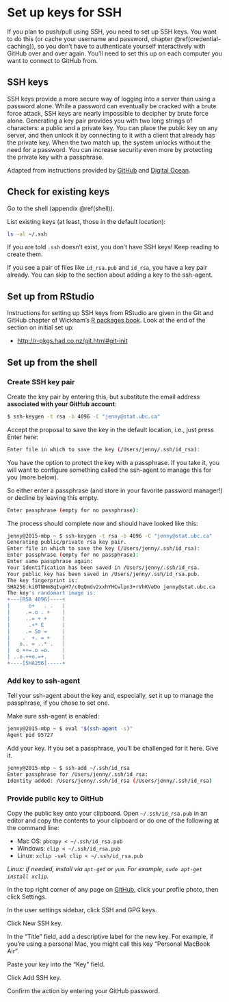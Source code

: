 # Set up keys for SSH {#ssh-keys}

If you plan to push/pull using SSH, you need to set up SSH keys. You want to do this (or cache your username and password, chapter \@ref(credential-caching)), so you don't have to authenticate yourself interactively with GitHub over and over again. You'll need to set this up on each computer you want to connect to GitHub from.

## SSH keys

SSH keys provide a more secure way of logging into a server than using a password alone. While a password can eventually be cracked with a brute force attack, SSH keys are nearly impossible to decipher by brute force alone. Generating a key pair provides you with two long strings of characters: a public and a private key. You can place the public key on any server, and then unlock it by connecting to it with a client that already has the private key. When the two match up, the system unlocks without the need for a password. You can increase security even more by protecting the private key with a passphrase.

Adapted from instructions provided by [GitHub](https://help.github.com/categories/ssh/) and [Digital Ocean](https://www.digitalocean.com/community/tutorials/how-to-set-up-ssh-keys--2).

## Check for existing keys

Go to the shell (appendix \@ref(shell)).

List existing keys (at least, those in the default location):

``` bash
ls -al ~/.ssh 
```

If you are told `.ssh` doesn't exist, you don't have SSH keys! Keep reading to create them.

If you see a pair of files like `id_rsa.pub` and `id_rsa`, you have a key pair already. You can skip to the section about adding a key to the ssh-agent.

## Set up from RStudio

Instructions for setting up SSH keys from RStudio are given in the Git and GitHub chapter of Wickham's [R packages book](http://r-pkgs.had.co.nz/). Look at the end of the section on initial set up:

  * <http://r-pkgs.had.co.nz/git.html#git-init>

## Set up from the shell

### Create SSH key pair

Create the key pair by entering this, but substitute the email address **associated with your GitHub account**:

``` bash
$ ssh-keygen -t rsa -b 4096 -C "jenny@stat.ubc.ca"
```

Accept the proposal to save the key in the default location, i.e., just press Enter here:

``` bash
Enter file in which to save the key (/Users/jenny/.ssh/id_rsa):
```

You have the option to protect the key with a passphrase. If you take it, you will want to configure something called the ssh-agent to manage this for you (more below).

So either enter a passphrase (and store in your favorite password manager!) or decline by leaving this empty.

``` bash
Enter passphrase (empty for no passphrase):
```

The process should complete now and should have looked like this:

``` bash
jenny@2015-mbp ~ $ ssh-keygen -t rsa -b 4096 -C "jenny@stat.ubc.ca"
Generating public/private rsa key pair.
Enter file in which to save the key (/Users/jenny/.ssh/id_rsa):     
Enter passphrase (empty for no passphrase): 
Enter same passphrase again: 
Your identification has been saved in /Users/jenny/.ssh/id_rsa.
Your public key has been saved in /Users/jenny/.ssh/id_rsa.pub.
The key fingerprint is:
SHA256:ki0TNHm8qIvpH7/c0qQmdv2xxhYHCwlpn3+rVhKVeDo jenny@stat.ubc.ca
The key's randomart image is:
+---[RSA 4096]----+
|      o+   . .   |
|     .=.o . +    |
|     ..= + +     |
|      .+* E      |
|     .= So =     |
|    .  +. = +    |
|   o.. = ..* .   |
|  o ++=.o =o.    |
| ..o.++o.=+.     |
+----[SHA256]-----+
```

### Add key to ssh-agent

Tell your ssh-agent about the key and, especially, set it up to manage the passphrase, if you chose to set one.

Make sure ssh-agent is enabled:

``` bash
jenny@2015-mbp ~ $ eval "$(ssh-agent -s)"
Agent pid 95727
```

Add your key. If you set a passphrase, you'll be challenged for it here. Give it.

``` bash
jenny@2015-mbp ~ $ ssh-add ~/.ssh/id_rsa
Enter passphrase for /Users/jenny/.ssh/id_rsa: 
Identity added: /Users/jenny/.ssh/id_rsa (/Users/jenny/.ssh/id_rsa)
```

### Provide public key to GitHub

Copy the public key onto your clipboard. Open `~/.ssh/id_rsa.pub` in an editor and copy the contents to your clipboard or do one of the following at the command line:

  * Mac OS: `pbcopy < ~/.ssh/id_rsa.pub`
  * Windows: `clip < ~/.ssh/id_rsa.pub`
  * Linux: `xclip -sel clip < ~/.ssh/id_rsa.pub`

*Linux: if needed, install via `apt-get` or `yum`. For example, `sudo apt-get install xclip`.*

In the top right corner of any page on [GitHub](GitHub.com), click your profile photo, then click Settings.

In the user settings sidebar, click SSH and GPG keys.

Click New SSH key.

In the "Title" field, add a descriptive label for the new key. For example, if you're using a personal Mac, you might call this key "Personal MacBook Air".

Paste your key into the "Key" field.

Click Add SSH key.

Confirm the action by entering your GitHub password.
